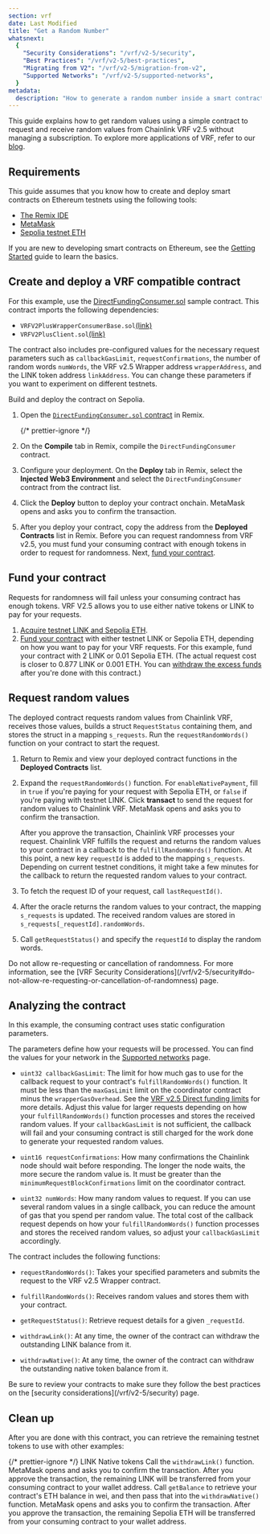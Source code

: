 ```yaml
---
section: vrf
date: Last Modified
title: "Get a Random Number"
whatsnext:
  {
    "Security Considerations": "/vrf/v2-5/security",
    "Best Practices": "/vrf/v2-5/best-practices",
    "Migrating from V2": "/vrf/v2-5/migration-from-v2",
    "Supported Networks": "/vrf/v2-5/supported-networks",
  }
metadata:
  description: "How to generate a random number inside a smart contract using Chainlink VRF v2.5 - Direct funding method."
---
```



This guide explains how to get random values using a simple contract to request and receive random values from Chainlink VRF v2.5 without managing a subscription. To explore more applications of VRF, refer to our [blog](https://blog.chain.link/).

## Requirements

This guide assumes that you know how to create and deploy smart contracts on Ethereum testnets using the following tools:

- [The Remix IDE](https://remix.ethereum.org/)
- [MetaMask](https://metamask.io/)
- [Sepolia testnet ETH](/resources/link-token-contracts/#sepolia-testnet)

If you are new to developing smart contracts on Ethereum, see the [Getting Started](/getting-started/conceptual-overview) guide to learn the basics.

## Create and deploy a VRF compatible contract

For this example, use the [DirectFundingConsumer.sol](https://remix.ethereum.org/#url=https://docs.chain.link/samples/VRF/v2-5/DirectFundingConsumer.sol) sample contract. This contract imports the following dependencies:

- `VRFV2PlusWrapperConsumerBase.sol`[(link)](https://github.com/smartcontractkit/chainlink/blob/contracts-v1.3.0/contracts/src/v0.8/vrf/dev/VRFV2PlusWrapperConsumerBase.sol)
- `VRFV2PlusClient.sol`[(link)](https://github.com/smartcontractkit/chainlink/blob/contracts-v1.3.0/contracts/src/v0.8/vrf/dev/libraries/VRFV2PlusClient.sol)

The contract also includes pre-configured values for the necessary request parameters such as `callbackGasLimit`, `requestConfirmations`, the number of random words `numWords`, the VRF v2.5 Wrapper address `wrapperAddress`, and the LINK token address `linkAddress`. You can change these parameters if you want to experiment on different testnets.

Build and deploy the contract on Sepolia.

1. Open the [`DirectFundingConsumer.sol` contract](https://remix.ethereum.org/#url=https://docs.chain.link/samples/VRF/v2-5/DirectFundingConsumer.sol) in Remix.

   {/* prettier-ignore */}
   <CodeSample src="samples/VRF/v2-5/DirectFundingConsumer.sol" showButtonOnly/>

1. On the **Compile** tab in Remix, compile the `DirectFundingConsumer` contract.

1. Configure your deployment. On the **Deploy** tab in Remix, select the **Injected Web3 Environment** and select the `DirectFundingConsumer` contract from the contract list.

1. Click the **Deploy** button to deploy your contract onchain. MetaMask opens and asks you to confirm the transaction.

1. After you deploy your contract, copy the address from the **Deployed Contracts** list in Remix. Before you can request randomness from VRF v2.5, you must fund your consuming contract with enough tokens in order to request for randomness. Next, [fund your contract](#fund-your-contract).

## Fund your contract

Requests for randomness will fail unless your consuming contract has enough tokens. VRF V2.5 allows you to use either native tokens or LINK to pay for your requests.

1. [Acquire testnet LINK and Sepolia ETH](https://faucets.chain.link/sepolia).
1. [Fund your contract](/resources/fund-your-contract) with either testnet LINK or Sepolia ETH, depending on how you want to pay for your VRF requests. For this example, fund your contract with 2 LINK or 0.01 Sepolia ETH. (The actual request cost is closer to 0.877 LINK or 0.001 ETH. You can [withdraw the excess funds](#clean-up) after you're done with this contract.)

## Request random values

The deployed contract requests random values from Chainlink VRF, receives those values, builds a struct `RequestStatus` containing them, and stores the struct in a mapping `s_requests`. Run the `requestRandomWords()` function on your contract to start the request.

1.  Return to Remix and view your deployed contract functions in the **Deployed Contracts** list.

1.  Expand the `requestRandomWords()` function. For `enableNativePayment`, fill in `true` if you're paying for your request with Sepolia ETH, or `false` if you're paying with testnet LINK. Click **transact** to send the request for random values to Chainlink VRF. MetaMask opens and asks you to confirm the transaction.

    After you approve the transaction, Chainlink VRF processes your request. Chainlink VRF fulfills the request and returns the random values to your contract in a callback to the `fulfillRandomWords()` function. At this point, a new key `requestId` is added to the mapping `s_requests`. Depending on current testnet conditions, it might take a few minutes for the callback to return the requested random values to your contract.

1.  To fetch the request ID of your request, call `lastRequestId()`.

1.  After the oracle returns the random values to your contract, the mapping `s_requests` is updated. The received random values are stored in `s_requests[_requestId].randomWords`.

1.  Call `getRequestStatus()` and specify the `requestId` to display the random words.

<Aside type="note" title="Note on Requesting or Cancelling Randomness">
  Do not allow re-requesting or cancellation of randomness. For more information, see the [VRF Security
  Considerations](/vrf/v2-5/security#do-not-allow-re-requesting-or-cancellation-of-randomness) page.
</Aside>

## Analyzing the contract

In this example, the consuming contract uses static configuration parameters.

<CodeSample src="samples/VRF/v2-5/DirectFundingConsumer.sol" />

The parameters define how your requests will be processed. You can find the values for your network in the [Supported networks](/vrf/v2-5/supported-networks) page.

- `uint32 callbackGasLimit`: The limit for how much gas to use for the callback request to your contract's `fulfillRandomWords()` function. It must be less than the `maxGasLimit` limit on the coordinator contract minus the `wrapperGasOverhead`. See the [VRF v2.5 Direct funding limits](/vrf/v2-5/overview/direct-funding#limits) for more details. Adjust this value for larger requests depending on how your `fulfillRandomWords()` function processes and stores the received random values. If your `callbackGasLimit` is not sufficient, the callback will fail and your consuming contract is still charged for the work done to generate your requested random values.

- `uint16 requestConfirmations`: How many confirmations the Chainlink node should wait before responding. The longer the node waits, the more secure the random value is. It must be greater than the `minimumRequestBlockConfirmations` limit on the coordinator contract.

- `uint32 numWords`: How many random values to request. If you can use several random values in a single callback, you can reduce the amount of gas that you spend per random value. The total cost of the callback request depends on how your `fulfillRandomWords()` function processes and stores the received random values, so adjust your `callbackGasLimit` accordingly.

The contract includes the following functions:

- `requestRandomWords()`: Takes your specified parameters and submits the request to the VRF v2.5 Wrapper contract.

- `fulfillRandomWords()`: Receives random values and stores them with your contract.

- `getRequestStatus()`: Retrieve request details for a given `_requestId`.

- `withdrawLink()`: At any time, the owner of the contract can withdraw the outstanding LINK balance from it.

- `withdrawNative()`: At any time, the owner of the contract can withdraw the outstanding native token balance from it.

<Aside type="note" title="Security Considerations">
  Be sure to review your contracts to make sure they follow the best practices on the [security
  considerations](/vrf/v2-5/security) page.
</Aside>

## Clean up

After you are done with this contract, you can retrieve the remaining testnet tokens to use with other examples:

{/* prettier-ignore */}
<TabsContent sharedStore="feePaymentType" client:visible>
<Fragment slot="tab.1">LINK</Fragment>
<Fragment slot="tab.2">Native tokens</Fragment>
<Fragment slot="panel.1">
Call the `withdrawLink()` function. MetaMask opens and asks you to confirm the transaction. After you approve the transaction, the remaining LINK will be transferred from your consuming contract to your wallet address.
</Fragment>
<Fragment slot="panel.2">
Call `getBalance` to retrieve your contract's ETH balance in wei, and then pass that into the `withdrawNative()` function. MetaMask opens and asks you to confirm the transaction. After you approve the transaction, the remaining Sepolia ETH will be transferred from your consuming contract to your wallet address.
</Fragment>
</TabsContent>
